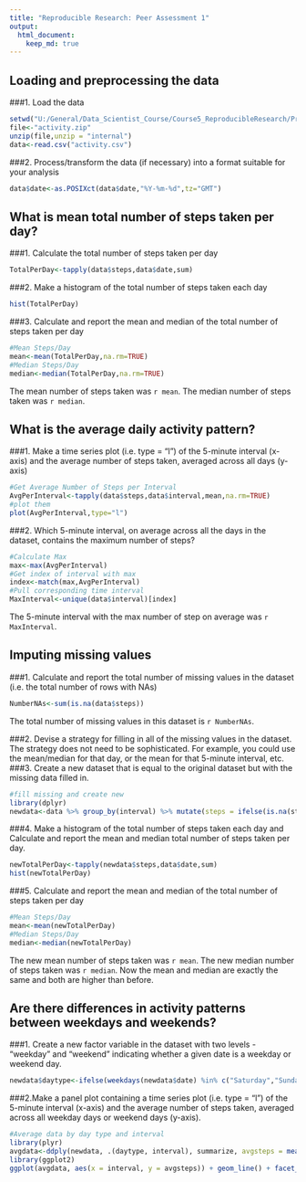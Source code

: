```yaml
---
title: "Reproducible Research: Peer Assessment 1"
output: 
  html_document:
    keep_md: true
---
```



## Loading and preprocessing the data
###1. Load the data
```r
setwd("U:/General/Data_Scientist_Course/Course5_ReproducibleResearch/Project1/RepData_PeerAssessment1")
file<-"activity.zip"
unzip(file,unzip = "internal")
data<-read.csv("activity.csv")
```
###2. Process/transform the data (if necessary) into a format suitable for your analysis
```r
data$date<-as.POSIXct(data$date,"%Y-%m-%d",tz="GMT")
```

## What is mean total number of steps taken per day?
###1. Calculate the total number of steps taken per day
```r
TotalPerDay<-tapply(data$steps,data$date,sum)
```
###2. Make a histogram of the total number of steps taken each day
```r
hist(TotalPerDay)
```

###3. Calculate and report the mean and median of the total number of steps taken per day
```r
#Mean Steps/Day
mean<-mean(TotalPerDay,na.rm=TRUE)
#Median Steps/Day
median<-median(TotalPerDay,na.rm=TRUE)
```
The mean number of steps taken was `r mean`. The median number of steps taken was `r median`.

## What is the average daily activity pattern?
###1. Make a time series plot (i.e. type = "l") of the 5-minute interval (x-axis) and the average number of steps taken, averaged across all days (y-axis)
```r
#Get Average Number of Steps per Interval
AvgPerInterval<-tapply(data$steps,data$interval,mean,na.rm=TRUE)
#plot them
plot(AvgPerInterval,type="l")
```

###2. Which 5-minute interval, on average across all the days in the dataset, contains the maximum number of steps?
```r
#Calculate Max
max<-max(AvgPerInterval)
#Get index of interval with max
index<-match(max,AvgPerInterval)
#Pull corresponding time interval
MaxInterval<-unique(data$interval)[index]
```
The 5-minute interval with the max number of step on average was `r MaxInterval`.

## Imputing missing values
###1. Calculate and report the total number of missing values in the dataset (i.e. the total number of rows with NAs)
```r
NumberNAs<-sum(is.na(data$steps))
```
The total number of missing values in this dataset is `r NumberNAs`.

###2. Devise a strategy for filling in all of the missing values in the dataset. The strategy does not need to be sophisticated. For example, you could use the mean/median for that day, or the mean for that 5-minute interval, etc.
###3. Create a new dataset that is equal to the original dataset but with the missing data filled in.
```r
#fill missing and create new
library(dplyr)
newdata<-data %>% group_by(interval) %>% mutate(steps = ifelse(is.na(steps),mean(steps, na.rm=TRUE),steps))
```

###4. Make a histogram of the total number of steps taken each day and Calculate and report the mean and median total number of steps taken per day.

```r
newTotalPerDay<-tapply(newdata$steps,data$date,sum)
hist(newTotalPerDay)
```

###5. Calculate and report the mean and median of the total number of steps taken per day
```r
#Mean Steps/Day
mean<-mean(newTotalPerDay)
#Median Steps/Day
median<-median(newTotalPerDay)
```
The new mean number of steps taken was `r mean`. The new median number of steps taken was `r median`.
Now the mean and median are exactly the same and both are higher than before.

## Are there differences in activity patterns between weekdays and weekends?
###1. Create a new factor variable in the dataset with two levels - "weekday" and "weekend" indicating whether a given date is a weekday or weekend day.
```r
newdata$daytype<-ifelse(weekdays(newdata$date) %in% c("Saturday","Sunday"),"weekend","weekday")
```
###2.Make a panel plot containing a time series plot (i.e. type = "l") of the 5-minute interval (x-axis) and the average number of steps taken, averaged across all weekday days or weekend days (y-axis). 
```r
#Average data by day type and interval
library(plyr)
avgdata<-ddply(newdata, .(daytype, interval), summarize, avgsteps = mean(steps))
library(ggplot2)
ggplot(avgdata, aes(x = interval, y = avgsteps)) + geom_line() + facet_wrap(~daytype)
```